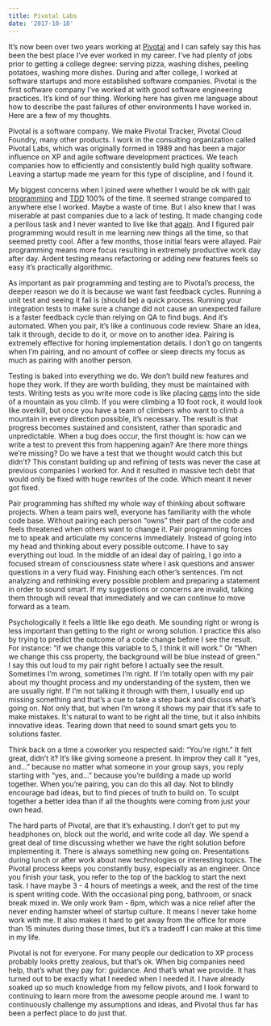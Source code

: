 ```yaml
---
title: Pivotal Labs
date: '2017-10-18'
---
```


It’s now been over two years working at [Pivotal](https://pivotal.io/) and I can safely say this has been the best place I’ve ever worked in my career. I’ve had plenty of jobs prior to getting a college degree: serving pizza, washing dishes, peeling potatoes, washing more dishes. During and after college, I worked at software startups and more established software companies. Pivotal is the first software company I’ve worked at with good software engineering practices. It’s kind of our thing. Working here has given me language about how to describe the past failures of other environments I have worked in. Here are a few of my thoughts.

Pivotal is a software company. We make Pivotal Tracker, Pivotal Cloud Foundry, many other products. I work in the consulting organization called Pivotal Labs, which was originally formed in 1989 and has been a major influence on XP and agile software development practices. We teach companies how to efficiently and consistently build high quality software. Leaving a startup made me yearn for this type of discipline, and I found it.

My biggest concerns when I joined were whether I would be ok with [pair programming](https://en.wikipedia.org/wiki/Pair_programming) and [TDD](https://en.wikipedia.org/wiki/Test-driven_development) 100% of the time. It seemed strange compared to anywhere else I worked. Maybe a waste of time. But I also knew that I was miserable at past companies due to a lack of testing. It made changing code a perilous task and I never wanted to live like that [again](https://www.youtube.com/watch?v=shQumCmGY-s). And I figured pair programming would result in me learning new things all the time, so that seemed pretty cool. After a few months, those initial fears were allayed. Pair programming means more focus resulting in extremely productive work day after day. Ardent testing means refactoring or adding new features feels so easy it’s practically algorithmic.

As important as pair programming and testing are to Pivotal’s process, the deeper reason we do it is because we want fast feedback cycles. Running a unit test and seeing it fail is (should be) a quick process. Running your integration tests to make sure a change did not cause an unexpected failure is a faster feedback cycle than relying on QA to find bugs. And it’s automated. When you pair, it’s like a continuous code review. Share an idea, talk it through, decide to do it, or move on to another idea. Pairing is extremely effective for honing implementation details. I don’t go on tangents when I’m pairing, and no amount of coffee or sleep directs my focus as much as pairing with another person.

Testing is baked into everything we do. We don’t build new features and hope they work. If they are worth building, they must be maintained with tests. Writing tests as you write more code is like placing [cams](https://en.wikipedia.org/wiki/Spring-loaded_camming_device) into the side of a mountain as you climb. If you were climbing a 10 foot rock, it would look like overkill, but once you have a team of climbers who want to climb a mountain in every direction possible, it’s necessary. The result is that progress becomes sustained and consistent, rather than sporadic and unpredictable. When a bug does occur, the first thought is: how can we write a test to prevent this from happening again? Are there more things we’re missing? Do we have a test that we thought would catch this but didn’t? This constant building up and refining of tests was never the case at previous companies I worked for. And it resulted in massive tech debt that would only be fixed with huge rewrites of the code. Which meant it never got fixed.

Pair programming has shifted my whole way of thinking about software projects. When a team pairs well, everyone has familiarity with the whole code base. Without pairing each person “owns” their part of the code and feels threatened when others want to change it. Pair programming forces me to speak and articulate my concerns immediately. Instead of going into my head and thinking about every possible outcome. I have to say everything out loud. In the middle of an ideal day of pairing, I go into a focused stream of consciousness state where I ask questions and answer questions in a very fluid way. Finishing each other’s sentences. I’m not analyzing and rethinking every possible problem and preparing a statement in order to sound smart. If my suggestions or concerns are invalid, talking them through will reveal that immediately and we can continue to move forward as a team.

Psychologically it feels a little like ego death. Me sounding right or wrong is less important than getting to the right or wrong solution. I practice this also by trying to predict the outcome of a code change before I see the result. For instance: “if we change this variable to 5, I think it will work.” Or “When we change this css property, the background will be blue instead of green.” I say this out loud to my pair right before I actually see the result. Sometimes I’m wrong, sometimes I’m right. If I’m totally open with my pair about my thought process and my understanding of the system, then we are usually right. If I’m not talking it through with them, I usually end up missing something and that’s a cue to take a step back and discuss what’s going on. Not only that, but when I’m wrong it shows my pair that it’s safe to make mistakes. It's natural to want to be right all the time, but it also inhibits innovative ideas. Tearing down that need to sound smart gets you to solutions faster.

Think back on a time a coworker you respected said: “You’re right.” It felt great, didn’t it? It’s like giving someone a present. In improv they call it “yes, and…” because no matter what someone in your group says, you reply starting with “yes, and…” because you’re building a made up world together. When you’re pairing, you can do this all day. Not to blindly encourage bad ideas, but to find pieces of truth to build on. To sculpt together a better idea than if all the thoughts were coming from just your own head.

The hard parts of Pivotal, are that it’s exhausting. I don’t get to put my headphones on, block out the world, and write code all day. We spend a great deal of time discussing whether we have the right solution before implementing it. There is always something new going on. Presentations during lunch or after work about new technologies or interesting topics. The Pivotal process keeps you constantly busy, especially as an engineer. Once you finish your task, you refer to the top of the backlog to start the next task. I have maybe 3 - 4 hours of meetings a week, and the rest of the time is spent writing code. With the occasional ping pong, bathroom, or snack break mixed in. We only work 9am - 6pm, which was a nice relief after the never ending hamster wheel of startup culture. It means I never take home work with me. It also makes it hard to get away from the office for more than 15 minutes during those times, but it’s a tradeoff I can make at this time in my life.

Pivotal is not for everyone. For many people our dedication to XP process probably looks pretty zealous, but that’s ok. When big companies need help, that’s what they pay for: guidance. And that’s what we provide. It has turned out to be exactly what I needed when I needed it. I have already soaked up so much knowledge from my fellow pivots, and I look forward to continuing to learn more from the awesome people around me. I want to continuously challenge my assumptions and ideas, and Pivotal thus far has been a perfect place to do just that.
